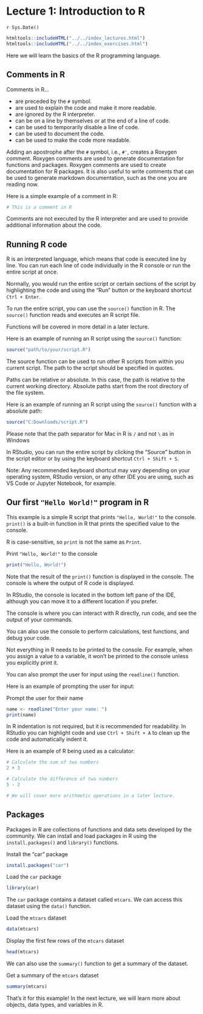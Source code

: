 # Lecture 1: Introduction to R
`r Sys.Date()`

```r
htmltools::includeHTML("../../index_lectures.html")
htmltools::includeHTML("../../index_exercises.html")
```



Here we will learn the basics of the R programming language.

## Comments in R

Comments in R...

- are preceded by the `#` symbol.
- are used to explain the code and make it more readable.
- are ignored by the R interpreter.
- can be on a line by themselves or at the end of a line of code.
- can be used to temporarily disable a line of code.
- can be used to document the code.
- can be used to make the code more readable.

Adding an apostrophe after the `#` symbol, i.e., `#'`, creates a Roxygen
comment. Roxygen comments are used to generate documentation for functions
and packages. Roxygen comments are used to create documentation for R
packages. It is also useful to write comments that can be used to generate
markdown documentation, such as the one you are reading now.

Here is a simple example of a comment in R:


```r
# This is a comment in R
```


Comments are not executed by the R interpreter and are used to provide
additional information about the code.

## Running R code

R is an interpreted language, which means that code is executed line by line.
You can run each line of code individually in the R console or run the entire
script at once.

Normally, you would run the entire script or certain sections of the script
by highlighting the code and using the "Run" button or the keyboard shortcut
`Ctrl + Enter`.

To run the entire script, you can use the `source()` function in R. The
`source()` function reads and executes an R script file.

Functions will be covered in more detail in a later lecture.

Here is an example of running an R script using the `source()` function:

```r
source("path/to/your/script.R")
```

The source function can be used to run other R scripts from within you
current script. The path to the script should be specified in quotes.

Paths can be relative or absolute. In this case, the path is relative to the
current working directory. Absolute paths start from the root directory of
the file system.

Here is an example of running an R script using the `source()` function with
a absolute path:

```r
source("C:Downloads/script.R")
```

Please note that the path separator for Mac in R is `/` and not `\` as in
Windows

In RStudio, you can run the entire script by clicking the "Source" button in
the script editor or by using the keyboard shortcut `Ctrl + Shift + S`.

Note: Any recommended keyboard shortcut may vary depending on your operating
system, RStudio version, or any other IDE you are using, such as VS Code or
Jupyter Notebook, for example.

## Our first `"Hello World!"` program in R

This example is a simple R script that prints `"Hello, World!"` to the
console. `print()` is a built-in function in R that prints the specified
value to the console.

R is case-sensitive, so `print` is not the same as `Print`.

Print `"Hello, World!"` to the console

```r
print("Hello, World!")
```

Note that the result of the `print()` function is displayed in the console.
The console is where the output of R code is displayed.

In RStudio, the console is located in the bottom left pane of the IDE,
although you can move it to a different location if you prefer.

The console is where you can interact with R directly, run code, and see the
output of your commands.

You can also use the console to perform calculations, test functions, and
debug your code.

Not everything in R needs to be printed to the console. For example, when
you assign a value to a variable, it won't be printed to the console unless
you explicitly print it.

You can also prompt the user for input using the `readline()` function.

Here is an example of prompting the user for input:

Prompt the user for their name

```r
name <- readline("Enter your name: ")
print(name)
```


In R indentation is not required, but it is recommended for readability. In
RStudio you can highlight code and use `Ctrl + Shift + A` to clean up the
code and automatically indent it.

Here is an example of R being used as a calculator:

```r
# Calculate the sum of two numbers
2 + 3

# Calculate the difference of two numbers
5 - 2

# We will cover more arithmetic operations in a later lecture.
```

## Packages
Packages in R are collections of functions and data sets developed by the
community. We can install and load packages in R using the
`install.packages()` and `library()` functions.

Install the "car" package

```r
install.packages("car")
```

Load the `car` package

```r
library(car)
```

The `car` package contains a dataset called `mtcars`. We can access this
dataset using the `data()` function.

Load the `mtcars` dataset

```r
data(mtcars)
```

Display the first few rows of the `mtcars` dataset

```r
head(mtcars)
```

We can also use the `summary()` function to get a summary of the dataset.

Get a summary of the `mtcars` dataset

```r
summary(mtcars)
```

That's it for this example! In the next lecture, we will learn more about
objects, data types, and variables in R.
